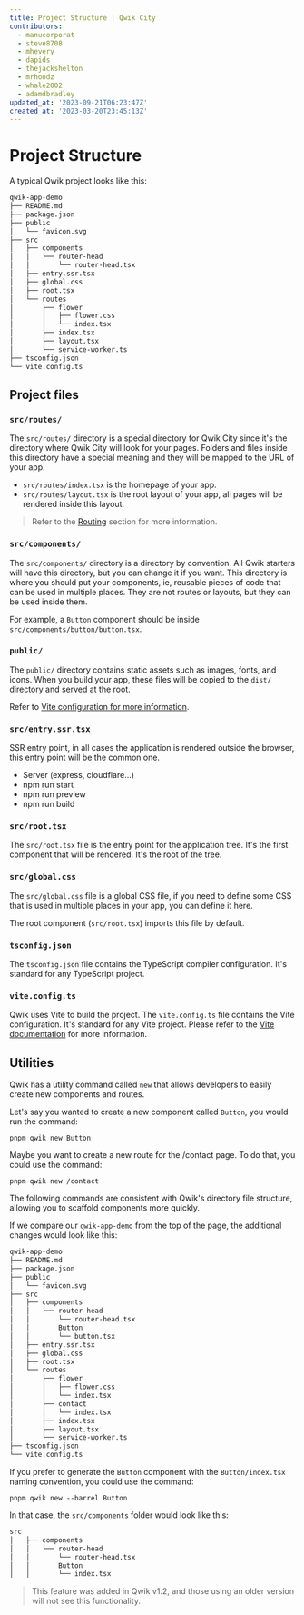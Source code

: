 ```yaml
---
title: Project Structure | Qwik City
contributors:
  - manucorporat
  - steve8708
  - mhevery
  - dapids
  - thejackshelton
  - mrhoodz
  - whale2002
  - adamdbradley
updated_at: '2023-09-21T06:23:47Z'
created_at: '2023-03-20T23:45:13Z'
---
```


# Project Structure

A typical Qwik project looks like this:

```bash
qwik-app-demo
├── README.md
├── package.json
├── public
│   └── favicon.svg
├── src
│   ├── components
│   │   └── router-head
│   │       └── router-head.tsx
│   ├── entry.ssr.tsx
│   ├── global.css
│   ├── root.tsx
│   └── routes
│       ├── flower
│       │   ├── flower.css
│       │   └── index.tsx
│       ├── index.tsx
│       ├── layout.tsx
│       └── service-worker.ts
├── tsconfig.json
└── vite.config.ts
```

## Project files

### `src/routes/`

The `src/routes/` directory is a special directory for Qwik City since it's the directory where Qwik City will look for your pages. Folders and files inside this directory have a special meaning and they will be mapped to the URL of your app.

- `src/routes/index.tsx` is the homepage of your app.
- `src/routes/layout.tsx` is the root layout of your app, all pages will be rendered inside this layout.

> Refer to the [Routing](/docs/routing) section for more information.

### `src/components/`

The `src/components/` directory is a directory by convention. All Qwik starters will have this directory, but you can change it if you want. This directory is where you should put your components, ie, reusable pieces of code that can be used in multiple places. They are not routes or layouts, but they can be used inside them.

For example, a `Button` component should be inside `src/components/button/button.tsx`.

### `public/`

The `public/` directory contains static assets such as images, fonts, and icons. When you build your app, these files will be copied to the `dist/` directory and served at the root.

Refer to [Vite configuration for more information](https://vitejs.dev/guide/build.html#public-base-path).

### `src/entry.ssr.tsx`

SSR entry point, in all cases the application is rendered outside the browser, this entry point will be the common one.

- Server (express, cloudflare...)
- npm run start
- npm run preview
- npm run build

### `src/root.tsx`

The `src/root.tsx` file is the entry point for the application tree. It's the first component that will be rendered. It's the root of the tree.

### `src/global.css`

The `src/global.css` file is a global CSS file, if you need to define some CSS that is used in multiple places in your app, you can define it here.

The root component (`src/root.tsx`) imports this file by default.

### `tsconfig.json`

The `tsconfig.json` file contains the TypeScript compiler configuration. It's standard for any TypeScript project.

### `vite.config.ts`

Qwik uses Vite to build the project. The `vite.config.ts` file contains the Vite configuration. It's standard for any Vite project. Please refer to the [Vite documentation](https://vitejs.dev/config/) for more information.

## Utilities

Qwik has a utility command called `new` that allows developers to easily create new components and routes.

Let's say you wanted to create a new component called `Button`, you would run the command:
```tsx
pnpm qwik new Button
```

Maybe you want to create a new route for the /contact page. To do that, you could use the command:
```tsx
pnpm qwik new /contact
```

The following commands are consistent with Qwik's directory file structure, allowing you to scaffold components more quickly.

If we compare our `qwik-app-demo` from the top of the page, the additional changes would look like this:

```bash
qwik-app-demo
├── README.md
├── package.json
├── public
│   └── favicon.svg
├── src
│   ├── components
│   │   └── router-head
│   │       └── router-head.tsx
│   │       Button
│   │       └── button.tsx
│   ├── entry.ssr.tsx
│   ├── global.css
│   ├── root.tsx
│   └── routes
│       ├── flower
│       │   ├── flower.css
│       │   └── index.tsx
│       ├── contact
│       │   └── index.tsx
│       ├── index.tsx
│       ├── layout.tsx
│       └── service-worker.ts
├── tsconfig.json
└── vite.config.ts
```

If you prefer to generate the `Button` component with the `Button/index.tsx` naming convention, you could use the command:
```tsx
pnpm qwik new --barrel Button
```

In that case, the `src/components` folder would look like this:
```bash
src
│   ├── components
│   │   └── router-head
│   │       └── router-head.tsx
│   │       Button
│   │       └── index.tsx
```

> This feature was added in Qwik v1.2, and those using an older version will not see this functionality.
